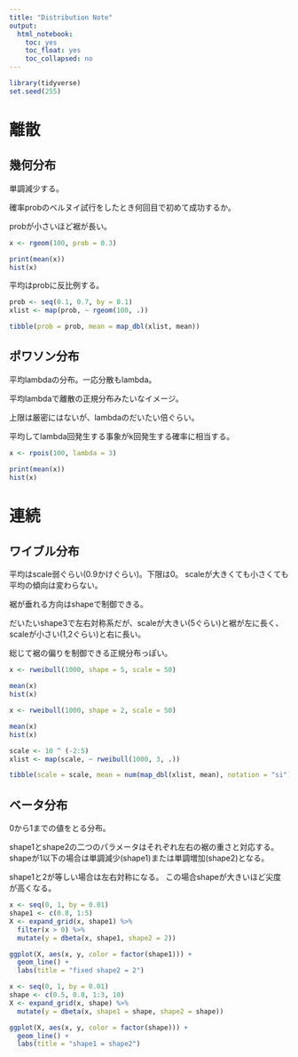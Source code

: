 ```yaml
---
title: "Distribution Note"
output: 
  html_notebook:
    toc: yes
    toc_float: yes
    toc_collapsed: no
---
```


```r
library(tidyverse)
set.seed(255)
```


# 離散

## 幾何分布

単調減少する。

確率probのベルヌイ試行をしたとき何回目で初めて成功するか。

probが小さいほど裾が長い。

```r
x <- rgeom(100, prob = 0.3)

print(mean(x))
hist(x)
```


平均はprobに反比例する。

```r
prob <- seq(0.1, 0.7, by = 0.1)
xlist <- map(prob, ~ rgeom(100, .))

tibble(prob = prob, mean = map_dbl(xlist, mean))
```


## ポワソン分布

平均lambdaの分布。一応分散もlambda。

平均lambdaで離散の正規分布みたいなイメージ。

上限は厳密にはないが、lambdaのだいたい倍ぐらい。

平均してlambda回発生する事象がk回発生する確率に相当する。

```r
x <- rpois(100, lambda = 3)

print(mean(x))
hist(x)
```

# 連続

## ワイブル分布

平均はscale弱ぐらい(0.9かけぐらい)。下限は0。
scaleが大きくても小さくても平均の傾向は変わらない。

裾が垂れる方向はshapeで制御できる。

だいたいshape3で左右対称系だが、scaleが大きい(5ぐらい)と裾が左に長く、scaleが小さい(1,2ぐらい)と右に長い。

総じて裾の偏りを制御できる正規分布っぽい。

```r
x <- rweibull(1000, shape = 5, scale = 50)

mean(x)
hist(x)
```

```r
x <- rweibull(1000, shape = 2, scale = 50)

mean(x)
hist(x)
```

```r
scale <- 10 ^ (-2:5)
xlist <- map(scale, ~ rweibull(1000, 3, .))

tibble(scale = scale, mean = num(map_dbl(xlist, mean), notation = "si"))
```

## ベータ分布

0から1までの値をとる分布。

shape1とshape2の二つのパラメータはそれぞれ左右の裾の重さと対応する。
shapeが1以下の場合は単調減少(shape1)または単調増加(shape2)となる。

shape1と2が等しい場合は左右対称になる。
この場合shapeが大きいほど尖度が高くなる。

```r
x <- seq(0, 1, by = 0.01)
shape1 <- c(0.8, 1:5)
X <- expand_grid(x, shape1) %>% 
  filter(x > 0) %>% 
  mutate(y = dbeta(x, shape1, shape2 = 2))

ggplot(X, aes(x, y, color = factor(shape1))) +
  geom_line() +
  labs(title = "fixed shape2 = 2")
```

```r
x <- seq(0, 1, by = 0.01)
shape <- c(0.5, 0.8, 1:3, 10)
X <- expand_grid(x, shape) %>% 
  mutate(y = dbeta(x, shape1 = shape, shape2 = shape))

ggplot(X, aes(x, y, color = factor(shape))) +
  geom_line() +
  labs(title = "shape1 = shape2")
```

